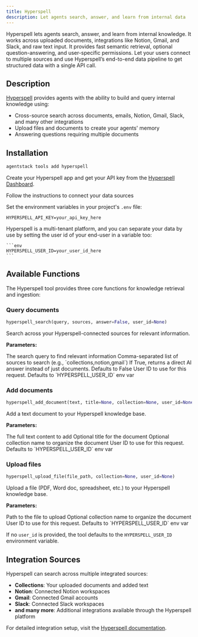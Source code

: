 ```yaml
---
title: Hyperspell
description: Let agents search, answer, and learn from internal data
---
```



Hyperspell lets agents search, answer, and learn from internal knowledge. It works across uploaded documents, integrations like Notion, Gmail, and Slack, and raw text input. It provides fast semantic retrieval, optional question-answering, and user-specific permissions. Let your users connect to multiple sources and use Hyperspell’s end-to-end data pipeline to get structured data with a single API call.

## Description

[Hyperspell](https://hyperspell.com) provides agents with the ability to build and query internal knowledge using:

- Cross-source search across documents, emails, Notion, Gmail, Slack, and many other integrations
- Upload files and documents to create your agents' memory
- Answering questions requiring multiple documents

## Installation

```bash
agentstack tools add hyperspell
```

Create your Hyperspell app and get your API key from the [Hyperspell Dashboard](https://app.hyperspell.com/dashboard).

Follow the instructions to connect your data sources

Set the environment variables in your project's `.env` file:

```env
HYPERSPELL_API_KEY=your_api_key_here
```

<Note>
    Hyperspell is a multi-tenant platform, and you can separate your data by use by setting the user id of your end-user in a variable too:

    ```env
    HYPERSPELL_USER_ID=your_user_id_here
    ```
</Note>


## Available Functions

The Hyperspell tool provides three core functions for knowledge retrieval and ingestion:

### Query documents

```python
hyperspell_search(query, sources, answer=False, user_id=None)
```

Search across your Hyperspell-connected sources for relevant information.

**Parameters:**

<ParamField path="query" type="string" required>
  The search query to find relevant information  
</ParamField>
<ParamField path="sources" type="string" required>
  Comma-separated list of sources to search (e.g., `collections,notion,gmail`)
</ParamField>
<ParamField path="answer" type="bool" default="False">
  If True, returns a direct AI answer instead of just documents. Defaults to False  
</ParamField>
<ParamField path="user_id" type="string">
  User ID to use for this request. Defaults to `HYPERSPELL_USER_ID` env var
</ParamField>

### Add documents

```python
hyperspell_add_document(text, title=None, collection=None, user_id=None)
```

Add a text document to your Hyperspell knowledge base.

**Parameters:**

<ParamField path="text" type="string" required>
  The full text content to add  
</ParamField>
<ParamField path="title" type="string" required>
  Optional title for the document  
</ParamField>
<ParamField path="collection" type="string">
  Optional collection name to organize the document  
</ParamField>
<ParamField path="user_id" type="string">
  User ID to use for this request. Defaults to `HYPERSPELL_USER_ID` env var
</ParamField>


### Upload files

```python
hyperspell_upload_file(file_path, collection=None, user_id=None)
```

Upload a file (PDF, Word doc, spreadsheet, etc.) to your Hyperspell knowledge base.

**Parameters:**

<ParamField path="file_path" type="string" required>
  Path to the file to upload  
</ParamField>
<ParamField path="collection" type="string">
  Optional collection name to organize the document  
</ParamField>
<ParamField path="user_id" type="string">
  User ID to use for this request. Defaults to `HYPERSPELL_USER_ID` env var
</ParamField>

If no `user_id` is provided, the tool defaults to the `HYPERSPELL_USER_ID` environment variable.

## Integration Sources

Hyperspell can search across multiple integrated sources:

- **Collections**: Your uploaded documents and added text  
- **Notion**: Connected Notion workspaces  
- **Gmail**: Connected Gmail accounts  
- **Slack**: Connected Slack workspaces  
- **and many more**: Additional integrations available through the Hyperspell platform

For detailed integration setup, visit the [Hyperspell documentation](https://docs.hyperspell.com).
